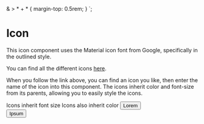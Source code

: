 
<Meta title="Global|Icon" component={Icon} />

  & > * + * {
    margin-top: 0.5rem;
  }
`;

# Icon

This icon component uses the Material icon font from Google, specifically in the outlined style.

You can find all the different icons [here](https://material.io/resources/icons/?style=outline).

When you follow the link above, you can find an icon you like, then enter the name of the icon into this component. The icons inherit color and font-size from its parents, allowing you to easily style the icons.

<Preview>
  <Story name="All">
    <ExampleIconContainer>
      <Paragraph style={{ fontSize: '24px' }}>
        Icons inherit
        <Icon name="whatshot" />
        font size
      </Paragraph>
      <Paragraph style={{ color: 'green' }}>
        <Icon name="lock" />
        Icons also inherit color
      </Paragraph>
      <Button>
        <Icon name="favorite" /> Lorem
      </Button>
      <br />
      <Button color="danger" variant="outline">
        <Icon name="warning" /> Ipsum
      </Button>
    </ExampleIconContainer>
  </Story>
</Preview>

<Props of={Icon} />
